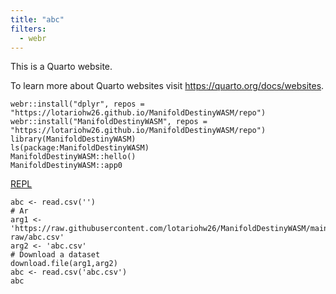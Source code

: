```yaml
---
title: "abc"
filters:
  - webr
---
```


This is a Quarto website.

To learn more about Quarto websites visit <https://quarto.org/docs/websites>.


```webr-r
webr::install("dplyr", repos = "https://lotariohw26.github.io/ManifoldDestinyWASM/repo")
webr::install("ManifoldDestinyWASM", repos = "https://lotariohw26.github.io/ManifoldDestinyWASM/repo")
library(ManifoldDestinyWASM)
ls(package:ManifoldDestinyWASM)
ManifoldDestinyWASM::hello()
ManifoldDestinyWASM::app0
```

[REPL](https://webr.r-wasm.org/latest/)

```webr-r
abc <- read.csv('')
# Ar
arg1 <- 'https://raw.githubusercontent.com/lotariohw26/ManifoldDestinyWASM/main/data-raw/abc.csv'
arg2 <- 'abc.csv'
# Download a dataset
download.file(arg1,arg2)
abc <- read.csv('abc.csv')
abc
```



